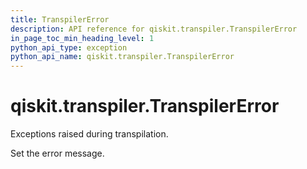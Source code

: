 ```yaml
---
title: TranspilerError
description: API reference for qiskit.transpiler.TranspilerError
in_page_toc_min_heading_level: 1
python_api_type: exception
python_api_name: qiskit.transpiler.TranspilerError
---
```


<span id="qiskit-transpiler-transpilererror" />

# qiskit.transpiler.TranspilerError

<Class id="qiskit.transpiler.TranspilerError" github="https://github.com/qiskit/qiskit/tree/stable/0.24/qiskit/transpiler/exceptions.py" signature="TranspilerError(*message)">
  Exceptions raised during transpilation.

  Set the error message.
</Class>

